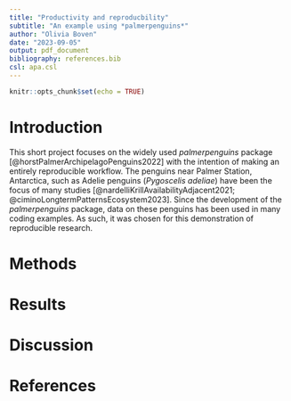 ```yaml
---
title: "Productivity and reproducbility"
subtitle: "An example using *palmerpenguins*"
author: "Olivia Boven"
date: "2023-09-05"
output: pdf_document
bibliography: references.bib
csl: apa.csl
---
```


```r
knitr::opts_chunk$set(echo = TRUE)
```


Introduction
=============================================

This short project focuses on the widely used *palmerpenguins* package [@horstPalmerArchipelagoPenguins2022] with the intention of making an entirely reproducible workflow. The penguins near Palmer Station, Antarctica, such as Adelie penguins (*Pygoscelis adeliae*) have been the focus of many studies [@nardelliKrillAvailabilityAdjacent2021; @ciminoLongtermPatternsEcosystem2023]. Since the development of the *palmerpenguins* package, data on these penguins has been used in many coding examples. As such, it was chosen for this demonstration of reproducible research.

Methods
=============================================

Results 
=============================================

Discussion
=============================================


References 
=============================================

